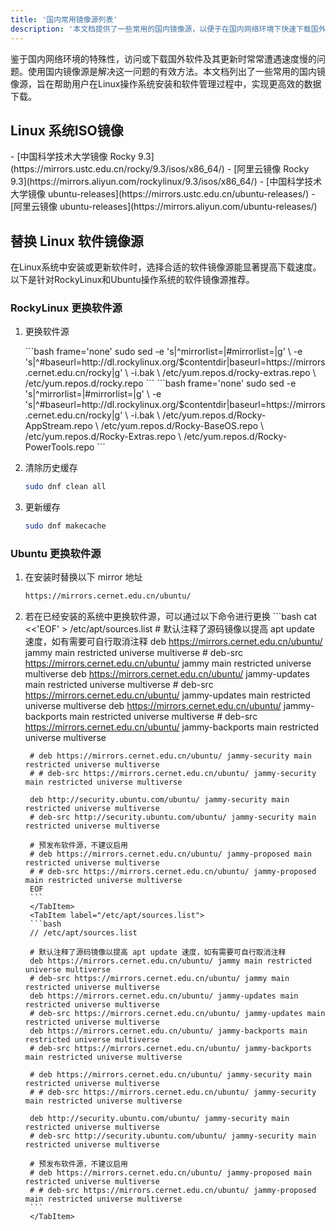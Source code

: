 ```yaml
---
title: '国内常用镜像源列表'
description: '本文档提供了一些常用的国内镜像源，以便于在国内网络环境下快速下载国外软件和Linux系统ISO镜像。'
---
```



鉴于国内网络环境的特殊性，访问或下载国外软件及其更新时常常遭遇速度慢的问题。使用国内镜像源是解决这一问题的有效方法。本文档列出了一些常用的国内镜像源，旨在帮助用户在Linux操作系统安装和软件管理过程中，实现更高效的数据下载。

## Linux 系统ISO镜像



<Tabs>
    <TabItem label="Rockylinux">
        - [中国科学技术大学镜像 Rocky 9.3](https://mirrors.ustc.edu.cn/rocky/9.3/isos/x86_64/)
        - [阿里云镜像 Rocky 9.3](https://mirrors.aliyun.com/rockylinux/9.3/isos/x86_64/)
    </TabItem>
    <TabItem label="Ubuntu">
        - [中国科学技术大学镜像 ubuntu-releases](https://mirrors.ustc.edu.cn/ubuntu-releases/)
        - [阿里云镜像 ubuntu-releases](https://mirrors.aliyun.com/ubuntu-releases/)
    </TabItem>
</Tabs>

## 替换 Linux 软件镜像源

在Linux系统中安装或更新软件时，选择合适的软件镜像源能显著提高下载速度。以下是针对RockyLinux和Ubuntu操作系统的软件镜像源推荐。

### RockyLinux 更换软件源

1. 更换软件源

    <Tabs>
        <TabItem label="Rockylinux 9">
            ```bash frame='none'
            sudo sed -e 's|^mirrorlist=|#mirrorlist=|g' \
                    -e 's|^#baseurl=http://dl.rockylinux.org/$contentdir|baseurl=https://mirrors.cernet.edu.cn/rocky|g' \
                    -i.bak \
                    /etc/yum.repos.d/rocky-extras.repo \
                    /etc/yum.repos.d/rocky.repo
            ```
        </TabItem>
        <TabItem label="RockyLinux 8">
            ```bash frame='none'
            sudo sed -e 's|^mirrorlist=|#mirrorlist=|g' \
                    -e 's|^#baseurl=http://dl.rockylinux.org/$contentdir|baseurl=https://mirrors.cernet.edu.cn/rocky|g' \
                    -i.bak \
                    /etc/yum.repos.d/Rocky-AppStream.repo \
                    /etc/yum.repos.d/Rocky-BaseOS.repo \
                    /etc/yum.repos.d/Rocky-Extras.repo \
                    /etc/yum.repos.d/Rocky-PowerTools.repo
            ```
        </TabItem>
    </Tabs>

2. 清除历史缓存

    ```bash frame='none'
    sudo dnf clean all
    ```
3. 更新缓存

    ```bash frame='none'
    sudo dnf makecache
    ```

### Ubuntu 更换软件源

1. 在安装时替换以下 mirror 地址

    ```bash frame='none'
    https://mirrors.cernet.edu.cn/ubuntu/
    ```

2. 若在已经安装的系统中更换软件源，可以通过以下命令进行更换
    <Tabs>
        <TabItem label="快速配置命令">
        ```bash 
        cat <<'EOF' > /etc/apt/sources.list
        # 默认注释了源码镜像以提高 apt update 速度，如有需要可自行取消注释
        deb https://mirrors.cernet.edu.cn/ubuntu/ jammy main restricted universe multiverse
        # deb-src https://mirrors.cernet.edu.cn/ubuntu/ jammy main restricted universe multiverse
        deb https://mirrors.cernet.edu.cn/ubuntu/ jammy-updates main restricted universe multiverse
        # deb-src https://mirrors.cernet.edu.cn/ubuntu/ jammy-updates main restricted universe multiverse
        deb https://mirrors.cernet.edu.cn/ubuntu/ jammy-backports main restricted universe multiverse
        # deb-src https://mirrors.cernet.edu.cn/ubuntu/ jammy-backports main restricted universe multiverse

        # deb https://mirrors.cernet.edu.cn/ubuntu/ jammy-security main restricted universe multiverse
        # # deb-src https://mirrors.cernet.edu.cn/ubuntu/ jammy-security main restricted universe multiverse

        deb http://security.ubuntu.com/ubuntu/ jammy-security main restricted universe multiverse
        # deb-src http://security.ubuntu.com/ubuntu/ jammy-security main restricted universe multiverse

        # 预发布软件源，不建议启用
        # deb https://mirrors.cernet.edu.cn/ubuntu/ jammy-proposed main restricted universe multiverse
        # # deb-src https://mirrors.cernet.edu.cn/ubuntu/ jammy-proposed main restricted universe multiverse
        EOF
        ```
        </TabItem>
        <TabItem label="/etc/apt/sources.list">
        ```bash
        // /etc/apt/sources.list

        # 默认注释了源码镜像以提高 apt update 速度，如有需要可自行取消注释
        deb https://mirrors.cernet.edu.cn/ubuntu/ jammy main restricted universe multiverse
        # deb-src https://mirrors.cernet.edu.cn/ubuntu/ jammy main restricted universe multiverse
        deb https://mirrors.cernet.edu.cn/ubuntu/ jammy-updates main restricted universe multiverse
        # deb-src https://mirrors.cernet.edu.cn/ubuntu/ jammy-updates main restricted universe multiverse
        deb https://mirrors.cernet.edu.cn/ubuntu/ jammy-backports main restricted universe multiverse
        # deb-src https://mirrors.cernet.edu.cn/ubuntu/ jammy-backports main restricted universe multiverse

        # deb https://mirrors.cernet.edu.cn/ubuntu/ jammy-security main restricted universe multiverse
        # # deb-src https://mirrors.cernet.edu.cn/ubuntu/ jammy-security main restricted universe multiverse

        deb http://security.ubuntu.com/ubuntu/ jammy-security main restricted universe multiverse
        # deb-src http://security.ubuntu.com/ubuntu/ jammy-security main restricted universe multiverse

        # 预发布软件源，不建议启用
        # deb https://mirrors.cernet.edu.cn/ubuntu/ jammy-proposed main restricted universe multiverse
        # # deb-src https://mirrors.cernet.edu.cn/ubuntu/ jammy-proposed main restricted universe multiverse
        ```
        </TabItem>
    </Tabs>